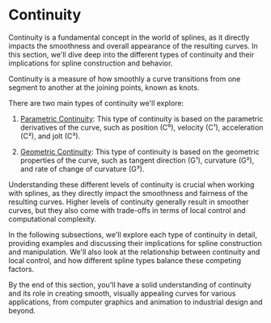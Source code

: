 
# Continuity

Continuity is a fundamental concept in the world of splines, as it directly impacts the smoothness and overall appearance of the resulting curves. In this section, we'll dive deep into the different types of continuity and their implications for spline construction and behavior.

<Callout type="info">
Continuity is a measure of how smoothly a curve transitions from one segment to another at the joining points, known as knots.
</Callout>

There are two main types of continuity we'll explore:

1. [Parametric Continuity](/continuity/parametric-continuity): This type of continuity is based on the parametric derivatives of the curve, such as position (C⁰), velocity (C¹), acceleration (C²), and jolt (C³).

2. [Geometric Continuity](/continuity/geometric-continuity): This type of continuity is based on the geometric properties of the curve, such as tangent direction (G¹), curvature (G²), and rate of change of curvature (G³).

Understanding these different levels of continuity is crucial when working with splines, as they directly impact the smoothness and fairness of the resulting curves. Higher levels of continuity generally result in smoother curves, but they also come with trade-offs in terms of local control and computational complexity.

In the following subsections, we'll explore each type of continuity in detail, providing examples and discussing their implications for spline construction and manipulation. We'll also look at the relationship between continuity and local control, and how different spline types balance these competing factors.

By the end of this section, you'll have a solid understanding of continuity and its role in creating smooth, visually appealing curves for various applications, from computer graphics and animation to industrial design and beyond.